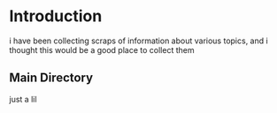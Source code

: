 # Introduction
 
i have been collecting scraps of information about various topics, and i thought this would be a good place to collect them

## Main Directory

just a lil